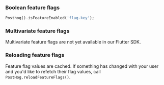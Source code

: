 ### Boolean feature flags

```dart
Posthog().isFeatureEnabled('flag-key');
```

### Multivariate feature flags

Multivariate feature flags are not yet available in our Flutter SDK.

### Reloading feature flags

Feature flag values are cached. If something has changed with your user and you'd like to refetch their flag values, call `PostHog.reloadFeatureFlags()`.